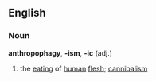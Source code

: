 == English ==
=== Noun ===
'''anthropophagy''', '''-ism''', '''-ic''' (adj.)
# the [[eating]] of [[human]] [[flesh]]; [[cannibalism]]
